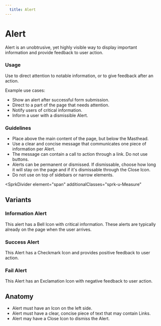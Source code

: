 ```yaml
---
  title: Alert
---
```


# Alert

Alert is an unobtrusive, yet highly visible
way to display important information and
provide feedback to user action.

<ComponentPreview
  componentName="alert--success"
  hasReact
  hasAngular
  hasHTML
/>

### Usage

Use to direct attention to notable information, or to give feedback after an action.

Example use cases:
- Show an alert after successful form submission.
- Direct to a part of the page that needs attention.
- Notify users of critical information.
- Inform a user with a dismissible Alert.

### Guidelines

- Place above the main content of the page, but below the Masthead.
- Use a clear and concise message that communicates one piece of information per Alert.
- The message can contain a call to action through a link. Do not use buttons.
- Alerts can be permanent or dismissed. If dismissable, choose how long it will stay on the page and if it's dismissable through the Close Icon.
- Do not use on top of sidebars or narrow elements.

<SprkDivider
 element="span"
 additionalClasses="sprk-u-Measure"
></SprkDivider>

## Variants

### Information Alert

This alert has a Bell Icon with critical information. These alerts are typically already on the page when the user arrives.

<ComponentPreview
  componentName="alert--info"
  hasReact
  hasAngular
  hasHTML
/>

### Success Alert

This Alert has a Checkmark Icon and provides positive feedback to user action.

<ComponentPreview
  componentName="alert--success"
  hasReact
  hasAngular
  hasHTML
/>

### Fail Alert

This Alert has an Exclamation Icon with negative feedback to user action.

<ComponentPreview
  componentName="alert--fail"
  hasReact
  hasAngular
  hasHTML
/>

## Anatomy

- Alert must have an Icon on the left side.
- Alert must have a clear, concise piece of text that may contain Links.
- Alert may have a Close Icon to dismiss the Alert.
